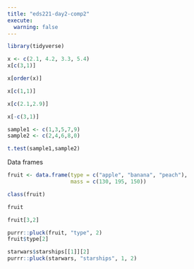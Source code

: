 ```yaml
---
title: "eds221-day2-comp2"
execute: 
  warning: false
---
```


```r
library(tidyverse)
```

```r
x <- c(2.1, 4.2, 3.3, 5.4)
x[c(3,1)]

x[order(x)]

x[c(1,1)]

x[c(2.1,2.9)]

x[-c(3,1)]
```




```r
sample1 <- c(1,3,5,7,9)
sample2 <- c(2,4,6,8,0)

t.test(sample1,sample2)
```
Data frames
```r
fruit <- data.frame(type = c("apple", "banana", "peach"), 
                    mass = c(130, 195, 150))

class(fruit)

fruit

fruit[3,2]

purrr::pluck(fruit, "type", 2)
fruit$type[2]

starwars$starships[[1]][2]
purrr::pluck(starwars, "starships", 1, 2)
```

```r

```





